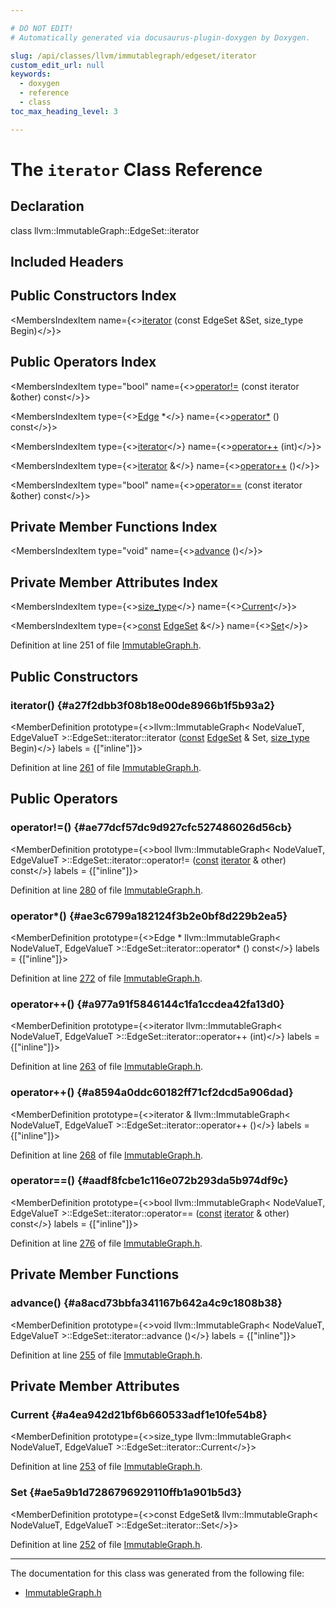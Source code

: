 ```yaml
---

# DO NOT EDIT!
# Automatically generated via docusaurus-plugin-doxygen by Doxygen.

slug: /api/classes/llvm/immutablegraph/edgeset/iterator
custom_edit_url: null
keywords:
  - doxygen
  - reference
  - class
toc_max_heading_level: 3

---
```





# The `iterator` Class Reference

<DoxygenPage pluginConfig={pluginConfig}>



## Declaration

<CodeBlock>class llvm::ImmutableGraph::EdgeSet::iterator</CodeBlock>

## Included Headers

<IncludesList>
<IncludesListItem
  filePath="Target/X86/ImmutableGraph.h"
  permalink="/docs/api/files/lib/lib/target/lib/target/x86/immutablegraph-h"
  isLocal="true" />
</IncludesList>

## Public Constructors Index

<MembersIndex>

<MembersIndexItem
  name={<><a href="#a27f2dbb3f08b18e00de8966b1f5b93a2">iterator</a> (const EdgeSet &amp;Set, size&#95;type Begin)</>}>
</MembersIndexItem>

</MembersIndex>

## Public Operators Index

<MembersIndex>

<MembersIndexItem
  type="bool"
  name={<><a href="#ae77dcf57dc9d927cfc527486026d56cb">operator!=</a> (const iterator &amp;other) const</>}>
</MembersIndexItem>

<MembersIndexItem
  type={<><a href="/docs/api/classes/llvm/immutablegraph/edge">Edge</a> &#42;</>}
  name={<><a href="#ae3c6799a182124f3b2e0bf8d229b2ea5">operator&#42;</a> () const</>}>
</MembersIndexItem>

<MembersIndexItem
  type={<><a href="/docs/api/classes/llvm/immutablegraph/edgeset/iterator">iterator</a></>}
  name={<><a href="#a977a91f5846144c1fa1ccdea42fa13d0">operator++</a> (int)</>}>
</MembersIndexItem>

<MembersIndexItem
  type={<><a href="/docs/api/classes/llvm/immutablegraph/edgeset/iterator">iterator</a> &amp;</>}
  name={<><a href="#a8594a0ddc60182ff71cf2dcd5a906dad">operator++</a> ()</>}>
</MembersIndexItem>

<MembersIndexItem
  type="bool"
  name={<><a href="#aadf8fcbe1c116e072b293da5b974df9c">operator==</a> (const iterator &amp;other) const</>}>
</MembersIndexItem>

</MembersIndex>

## Private Member Functions Index

<MembersIndex>

<MembersIndexItem
  type="void"
  name={<><a href="#a8acd73bbfa341167b642a4c9c1808b38">advance</a> ()</>}>
</MembersIndexItem>

</MembersIndex>

## Private Member Attributes Index

<MembersIndex>

<MembersIndexItem
  type={<><a href="/docs/api/classes/llvm/immutablegraph/#a6000637a017edb428a4b49d690351e42">size&#95;type</a></>}
  name={<><a href="#a4ea942d21bf6b660533adf1e10fe54b8">Current</a></>}>
</MembersIndexItem>

<MembersIndexItem
  type={<><a href="/docs/api/files/lib/lib/target/lib/target/aarch64/aarch64promoteconstant-cpp/#a90f8350fecae261c25be85d38b451bff">const</a> <a href="/docs/api/classes/llvm/immutablegraph/edgeset">EdgeSet</a> &amp;</>}
  name={<><a href="#ae5a9b1d7286796929110ffb1a901b5d3">Set</a></>}>
</MembersIndexItem>

</MembersIndex>


Definition at line 251 of file <a href="/docs/api/files/lib/lib/target/lib/target/x86/immutablegraph-h">ImmutableGraph.h</a>.

<SectionDefinition>

## Public Constructors

### iterator() {#a27f2dbb3f08b18e00de8966b1f5b93a2}

<MemberDefinition
  prototype={<>llvm::ImmutableGraph&lt; NodeValueT, EdgeValueT &gt;::EdgeSet::iterator::iterator (<a href="/docs/api/files/lib/lib/target/lib/target/aarch64/aarch64promoteconstant-cpp/#a90f8350fecae261c25be85d38b451bff">const</a> <a href="/docs/api/classes/llvm/immutablegraph/edgeset">EdgeSet</a> &amp; Set, <a href="/docs/api/classes/llvm/immutablegraph/#a6000637a017edb428a4b49d690351e42">size&#95;type</a> Begin)</>}
  labels = {["inline"]}>

Definition at line <a href="/docs/api/files/lib/lib/target/lib/target/x86/immutablegraph-h/#l00261">261</a> of file <a href="/docs/api/files/lib/lib/target/lib/target/x86/immutablegraph-h">ImmutableGraph.h</a>.
</MemberDefinition>

</SectionDefinition>

<SectionDefinition>

## Public Operators

### operator!=() {#ae77dcf57dc9d927cfc527486026d56cb}

<MemberDefinition
  prototype={<>bool llvm::ImmutableGraph&lt; NodeValueT, EdgeValueT &gt;::EdgeSet::iterator::operator!= (<a href="/docs/api/files/lib/lib/target/lib/target/aarch64/aarch64promoteconstant-cpp/#a90f8350fecae261c25be85d38b451bff">const</a> <a href="/docs/api/classes/llvm/immutablegraph/edgeset/iterator">iterator</a> &amp; other) const</>}
  labels = {["inline"]}>

Definition at line <a href="/docs/api/files/lib/lib/target/lib/target/x86/immutablegraph-h/#l00280">280</a> of file <a href="/docs/api/files/lib/lib/target/lib/target/x86/immutablegraph-h">ImmutableGraph.h</a>.
</MemberDefinition>

### operator&#42;() {#ae3c6799a182124f3b2e0bf8d229b2ea5}

<MemberDefinition
  prototype={<>Edge &#42; llvm::ImmutableGraph&lt; NodeValueT, EdgeValueT &gt;::EdgeSet::iterator::operator&#42; () const</>}
  labels = {["inline"]}>

Definition at line <a href="/docs/api/files/lib/lib/target/lib/target/x86/immutablegraph-h/#l00272">272</a> of file <a href="/docs/api/files/lib/lib/target/lib/target/x86/immutablegraph-h">ImmutableGraph.h</a>.
</MemberDefinition>

### operator++() {#a977a91f5846144c1fa1ccdea42fa13d0}

<MemberDefinition
  prototype={<>iterator llvm::ImmutableGraph&lt; NodeValueT, EdgeValueT &gt;::EdgeSet::iterator::operator++ (int)</>}
  labels = {["inline"]}>

Definition at line <a href="/docs/api/files/lib/lib/target/lib/target/x86/immutablegraph-h/#l00263">263</a> of file <a href="/docs/api/files/lib/lib/target/lib/target/x86/immutablegraph-h">ImmutableGraph.h</a>.
</MemberDefinition>

### operator++() {#a8594a0ddc60182ff71cf2dcd5a906dad}

<MemberDefinition
  prototype={<>iterator &amp; llvm::ImmutableGraph&lt; NodeValueT, EdgeValueT &gt;::EdgeSet::iterator::operator++ ()</>}
  labels = {["inline"]}>

Definition at line <a href="/docs/api/files/lib/lib/target/lib/target/x86/immutablegraph-h/#l00268">268</a> of file <a href="/docs/api/files/lib/lib/target/lib/target/x86/immutablegraph-h">ImmutableGraph.h</a>.
</MemberDefinition>

### operator==() {#aadf8fcbe1c116e072b293da5b974df9c}

<MemberDefinition
  prototype={<>bool llvm::ImmutableGraph&lt; NodeValueT, EdgeValueT &gt;::EdgeSet::iterator::operator== (<a href="/docs/api/files/lib/lib/target/lib/target/aarch64/aarch64promoteconstant-cpp/#a90f8350fecae261c25be85d38b451bff">const</a> <a href="/docs/api/classes/llvm/immutablegraph/edgeset/iterator">iterator</a> &amp; other) const</>}
  labels = {["inline"]}>

Definition at line <a href="/docs/api/files/lib/lib/target/lib/target/x86/immutablegraph-h/#l00276">276</a> of file <a href="/docs/api/files/lib/lib/target/lib/target/x86/immutablegraph-h">ImmutableGraph.h</a>.
</MemberDefinition>

</SectionDefinition>

<SectionDefinition>

## Private Member Functions

### advance() {#a8acd73bbfa341167b642a4c9c1808b38}

<MemberDefinition
  prototype={<>void llvm::ImmutableGraph&lt; NodeValueT, EdgeValueT &gt;::EdgeSet::iterator::advance ()</>}
  labels = {["inline"]}>

Definition at line <a href="/docs/api/files/lib/lib/target/lib/target/x86/immutablegraph-h/#l00255">255</a> of file <a href="/docs/api/files/lib/lib/target/lib/target/x86/immutablegraph-h">ImmutableGraph.h</a>.
</MemberDefinition>

</SectionDefinition>

<SectionDefinition>

## Private Member Attributes

### Current {#a4ea942d21bf6b660533adf1e10fe54b8}

<MemberDefinition
  prototype={<>size&#95;type llvm::ImmutableGraph&lt; NodeValueT, EdgeValueT &gt;::EdgeSet::iterator::Current</>}>

Definition at line <a href="/docs/api/files/lib/lib/target/lib/target/x86/immutablegraph-h/#l00253">253</a> of file <a href="/docs/api/files/lib/lib/target/lib/target/x86/immutablegraph-h">ImmutableGraph.h</a>.
</MemberDefinition>

### Set {#ae5a9b1d7286796929110ffb1a901b5d3}

<MemberDefinition
  prototype={<>const EdgeSet&amp; llvm::ImmutableGraph&lt; NodeValueT, EdgeValueT &gt;::EdgeSet::iterator::Set</>}>

Definition at line <a href="/docs/api/files/lib/lib/target/lib/target/x86/immutablegraph-h/#l00252">252</a> of file <a href="/docs/api/files/lib/lib/target/lib/target/x86/immutablegraph-h">ImmutableGraph.h</a>.
</MemberDefinition>

</SectionDefinition>

<hr/>

The documentation for this class was generated from the following file:

<ul>
<li><a href="/docs/api/files/lib/lib/target/lib/target/x86/immutablegraph-h">ImmutableGraph.h</a></li>
</ul>

</DoxygenPage>
